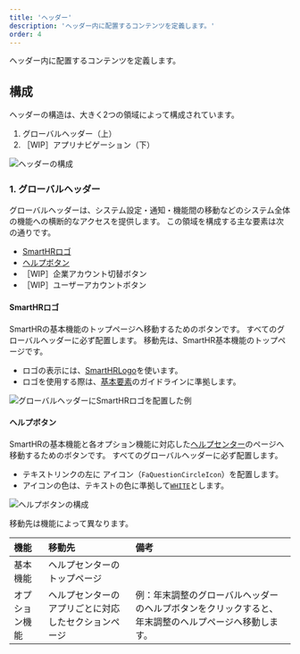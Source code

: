 ```yaml
---
title: 'ヘッダー'
description: 'ヘッダー内に配置するコンテンツを定義します。'
order: 4
---
```



ヘッダー内に配置するコンテンツを定義します。

## 構成

ヘッダーの構造は、大きく2つの領域によって構成されています。

1. グローバルヘッダー（上）
2. ［WIP］アプリナビゲーション（下）

![ヘッダーの構成](./images/navigation/header-anatomy.png)

### 1. グローバルヘッダー

グローバルヘッダーは、システム設定・通知・機能間の移動などのシステム全体の機能への横断的なアクセスを提供します。
この領域を構成する主な要素は次の通りです。

- [SmartHRロゴ](#h4-0)
- [ヘルプボタン](#h4-1)
- ［WIP］企業アカウント切替ボタン
- ［WIP］ユーザーアカウントボタン

#### SmartHRロゴ

SmartHRの基本機能のトップページへ移動するためのボタンです。
すべてのグローバルヘッダーに必ず配置します。
移動先は、SmartHR基本機能のトップページです。

- ロゴの表示には、[SmartHRLogo](/products/components/smarthr-logo/)を使います。
- ロゴを使用する際は、[基本要素](/basics/logos/)のガイドラインに準拠します。

![グローバルヘッダーにSmartHRロゴを配置した例](./images/navigation/smarthrlogo-in-global-header.png)

#### ヘルプボタン

SmartHRの基本機能と各オプション機能に対応した[ヘルプセンター](https://support.smarthr.jp/ja/help)のページへ移動するためのボタンです。
すべてのグローバルヘッダーに必ず配置します。

- テキストリンクの左に <FaQuestionCircleIcon alt="ヘルプ" /> アイコン（`FaQuestionCircleIcon`）を配置します。
- アイコンの色は、テキストの色に準拠して[`WHITE`](/products/design-tokens/color/#h2-0)とします。

![ヘルプボタンの構成](./images/navigation/help-button.png)

移動先は機能によって異なります。

| 機能 | 移動先 | 備考 |
| :--- | :--- | :--- |
| 基本機能 | ヘルプセンターのトップページ |  |
| オプション機能 | ヘルプセンターのアプリごとに対応したセクションページ | 例：年末調整のグローバルヘッダーのヘルプボタンをクリックすると、年末調整のヘルプページへ移動します。 |
